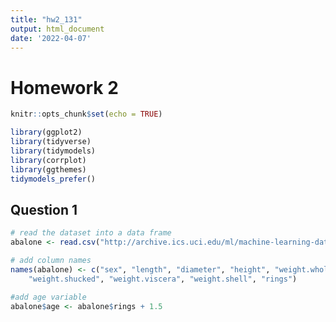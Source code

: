 ```yaml
---
title: "hw2_131"
output: html_document
date: '2022-04-07'
---
```


# Homework 2

```r
knitr::opts_chunk$set(echo = TRUE)
```

```r
library(ggplot2)
library(tidyverse)
library(tidymodels)
library(corrplot)
library(ggthemes)
tidymodels_prefer()
```


## Question 1 
```r
# read the dataset into a data frame
abalone <- read.csv("http://archive.ics.uci.edu/ml/machine-learning-databases/abalone/abalone.data", header=FALSE)

# add column names
names(abalone) <- c("sex", "length", "diameter", "height", "weight.whole",
    "weight.shucked", "weight.viscera", "weight.shell", "rings")

#add age variable
abalone$age <- abalone$rings + 1.5


```


